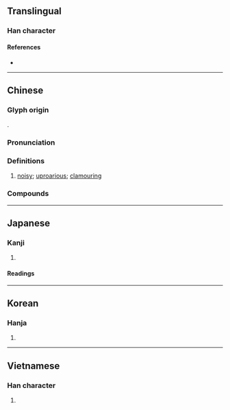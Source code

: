 {{also|吅}}
{{character info}}
==Translingual==

===Han character===
{{Han char|rn=30|rad=口|as=09|sn=12|four=63016|canj=RJMM|ids=⿰口宣}}

====References====
* {{Han ref|kx=0200.030|dkj=03976|dj=0421.180|hdz=10662.020|uh=55A7|ud=21927|bh=B3D9|bd=46041}}

----

==Chinese==
{{zh-forms|t2=諠|alt=吅}}

===Glyph origin===
{{Han etym}}
{{Han compound|口|宣|ls=psc|c1=s|c2=p}}.

===Pronunciation===
{{zh-pron
|m=xuān
|m-s=
|c=hyun1
|c-t=
|g=
|h=pfs=
|j=
|mb=sṳ́ing
|md=
|mn=
|mn-t=
|w=
|x=
|mc=y
|oc=y
|cat=a
}}

===Definitions===
{{zh-hanzi}}

# [[noisy]]; [[uproarious]]; [[clamouring]]

===Compounds===
{{zh-der|喧擾|作喧|喧闐|弄喧搗鬼|弄喧|喧騰|喧噪|喧鬧|喧鬨|喧赫|喧賓奪主|喧豗|喧天|喧囂|喧嚷|喧哄|喧嘩|煩囂喧鬧|語笑喧譁|鼓樂喧天|語笑喧呼|蓋喧|紛喧|鑼鼓喧天|金鼓喧天|語笑喧闐}}

----

==Japanese==

===Kanji===
{{ja-kanji|grade=n|rs=口09}}

# {{rfdef|ja|sort=口09}}

====Readings====
{{ja-readings
|goon=こん
|kanon=けん
|kun=かまびす-し.い, やかま-し.い
}}

----

==Korean==

===Hanja===
{{ko-hanja|hangeul=훤|rv=hwon|mr=hwŏn}}

# {{rfdef|ko|sort=口09}}

----

==Vietnamese==

===Han character===
{{vi-hantu|huyên|rs=口09}}

# {{rfdef|vi}}
